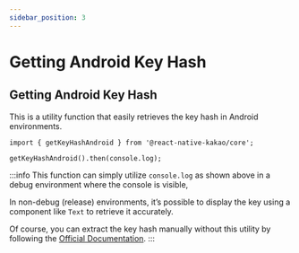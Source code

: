 ```yaml
---
sidebar_position: 3
---
```


# Getting Android Key Hash

## Getting Android Key Hash

This is a utility function that easily retrieves the key hash in Android environments.

```tsx title='index.js'
import { getKeyHashAndroid } from '@react-native-kakao/core';

getKeyHashAndroid().then(console.log);
```

:::info
This function can simply utilize `console.log` as shown above in a debug environment where the console is visible,

In non-debug (release) environments, it’s possible to display the key using a component like `Text` to retrieve it accurately.

Of course, you can extract the key hash manually without this utility by following the [Official Documentation](https://developers.kakao.com/docs/latest/ko/android/getting-started#before-you-begin-add-key-hash).
:::
